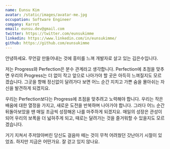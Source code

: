 ```yaml
---
name: Eunsu Kim
avatar: /static/images/avatar-me.jpg
occupation: Software Engineer
company: Karrot
email: eunsu.dev@gmail.com
twitter: https://twitter.com/eunsukimme
linkedin: https://www.linkedin.com/in/eunsukimme/
github: https://github.com/eunsukimme
---
```


안녕하세요. 무언갈 만들어내는 것에 흥미를 느껴 개발자로 살고 있는 김은수입니다.

저는 Progress와 Perfection은 분수 관계라고 생각합니다. Perfection에 초점을 맞추면 우리의 Progress는 더 없이 작고 앞으로 나아가야 할 곳은 아득히 느껴질지도 모르겠습니다. 그곳을 향해 정신없이 달려가다 보면 어느 순간 지치고 가쁜 숨을 몰아쉬는 자신을 발견하게 되겠지요.

우리는 Perfection보다는 Progress에 초점을 맞추려고 노력해야 합니다. 우리는 작은 배움에 대한 열정을 가지고, 새로운 도전을 반복하며 나아가야 합니다. 그러다 어느 순간 뒤돌아보았을 땐 매일 조금씩 성장해온 나를 마주하게 되겠지요. 매일의 성장은 관성이 되어 우리의 보폭을 더 넓혀주게 되고, 때로는 달려가는 것을 즐거워할 수 있을지도 모르겠습니다.

거기 지쳐서 주저앉아버린 당신도 걸음마 떼는 것이 무척 어려웠던 갓난아기 시절이 있었죠. 하지만 지금은 어떤가요. 잘 걷고 있지 않나요.
